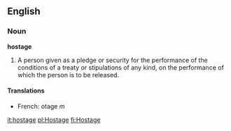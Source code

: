 ==English==

===Noun===

'''hostage'''

#A person given as a pledge or security for the performance of the conditions of a treaty or stipulations of any kind, on the performance of which the person is to be released.

====Translations====
*French: otage ''m''

[[it:hostage]]
[[pl:Hostage]]
[[fi:Hostage]]
